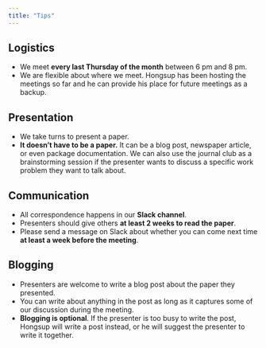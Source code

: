 ```yaml
---
title: "Tips"
---
```


## Logistics
- We meet **every last Thursday of the month** between 6 pm and 8 pm.
- We are flexible about where we meet. Hongsup has been hosting the meetings so far and he can provide his place for future meetings as a backup.

## Presentation
- We take turns to present a paper.
- **It doesn't have to be a paper.** It can be a blog post, newspaper article, or even package documentation. We can also use the journal club as a brainstorming session if the presenter wants to discuss a specific work problem they want to talk about.

## Communication
- All correspondence happens in our **Slack channel**.
- Presenters should give others **at least 2 weeks to read the paper**.
- Please send a message on Slack about whether you can come next time **at least a week before the meeting**.

## Blogging
- Presenters are welcome to write a blog post about the paper they presented. 
- You can write about anything in the post as long as it captures some of our discussion during the meeting.
- **Blogging is optional**. If the presenter is too busy to write the post, Hongsup will write a post instead, or he will suggest the presenter to write it together.

